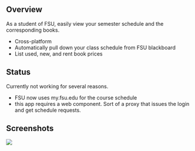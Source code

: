 == Overview ==

As a student of FSU, easily view your semester schedule and the corresponding books.

* Cross-platform
* Automatically pull down your class schedule from FSU blackboard
* List used, new, and rent book prices

== Status ==

Currently not working for several reasons.
* FSU now uses my.fsu.edu for the course schedule
* this app requires a web component. Sort of a proxy that issues the login and get schedule requests.

== Screenshots ==

<img src="screenshots/bills_login.png" />

